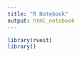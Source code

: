 ```yaml
---
title: "R Notebook"
output: html_notebook
---
```




```r

library(rvest)
library()


```

